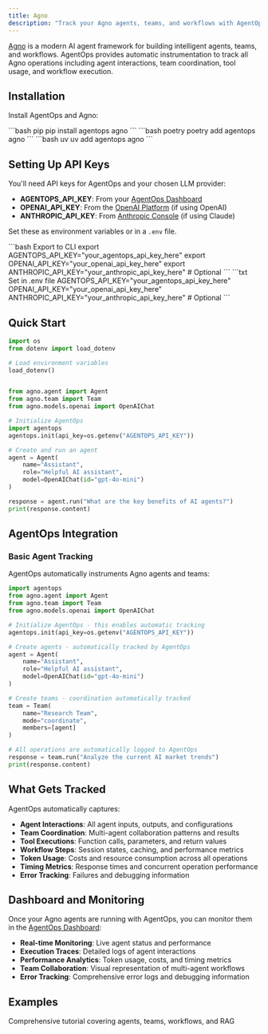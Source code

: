 ```yaml
---
title: Agno
description: "Track your Agno agents, teams, and workflows with AgentOps"
---
```


[Agno](https://docs.agno.com) is a modern AI agent framework for building intelligent agents, teams, and workflows. AgentOps provides automatic instrumentation to track all Agno operations including agent interactions, team coordination, tool usage, and workflow execution.

## Installation

Install AgentOps and Agno:

<CodeGroup>
  ```bash pip
  pip install agentops agno 
  ```
  ```bash poetry
  poetry add agentops agno 
  ```
  ```bash uv
  uv add agentops agno 
  ```
</CodeGroup>

## Setting Up API Keys

You'll need API keys for AgentOps and your chosen LLM provider:
- **AGENTOPS_API_KEY**: From your [AgentOps Dashboard](https://app.agentops.ai/)
- **OPENAI_API_KEY**: From the [OpenAI Platform](https://platform.openai.com/api-keys) (if using OpenAI)
- **ANTHROPIC_API_KEY**: From [Anthropic Console](https://console.anthropic.com/) (if using Claude)

Set these as environment variables or in a `.env` file.

<CodeGroup>
  ```bash Export to CLI
  export AGENTOPS_API_KEY="your_agentops_api_key_here"
  export OPENAI_API_KEY="your_openai_api_key_here"
  export ANTHROPIC_API_KEY="your_anthropic_api_key_here"  # Optional
  ```
  ```txt Set in .env file
  AGENTOPS_API_KEY="your_agentops_api_key_here"
  OPENAI_API_KEY="your_openai_api_key_here"
  ANTHROPIC_API_KEY="your_anthropic_api_key_here"  # Optional
  ```
</CodeGroup>

## Quick Start

```python
import os
from dotenv import load_dotenv

# Load environment variables
load_dotenv()


from agno.agent import Agent
from agno.team import Team
from agno.models.openai import OpenAIChat

# Initialize AgentOps
import agentops
agentops.init(api_key=os.getenv("AGENTOPS_API_KEY"))

# Create and run an agent
agent = Agent(
    name="Assistant",
    role="Helpful AI assistant",
    model=OpenAIChat(id="gpt-4o-mini")
)

response = agent.run("What are the key benefits of AI agents?")
print(response.content)
```

## AgentOps Integration

### Basic Agent Tracking

AgentOps automatically instruments Agno agents and teams:

```python
import agentops
from agno.agent import Agent
from agno.team import Team
from agno.models.openai import OpenAIChat

# Initialize AgentOps - this enables automatic tracking
agentops.init(api_key=os.getenv("AGENTOPS_API_KEY"))

# Create agents - automatically tracked by AgentOps
agent = Agent(
    name="Assistant",
    role="Helpful AI assistant",
    model=OpenAIChat(id="gpt-4o-mini")
)

# Create teams - coordination automatically tracked
team = Team(
    name="Research Team", 
    mode="coordinate", 
    members=[agent]
)

# All operations are automatically logged to AgentOps
response = team.run("Analyze the current AI market trends")
print(response.content)
```

## What Gets Tracked

AgentOps automatically captures:

- **Agent Interactions**: All agent inputs, outputs, and configurations
- **Team Coordination**: Multi-agent collaboration patterns and results  
- **Tool Executions**: Function calls, parameters, and return values
- **Workflow Steps**: Session states, caching, and performance metrics
- **Token Usage**: Costs and resource consumption across all operations
- **Timing Metrics**: Response times and concurrent operation performance
- **Error Tracking**: Failures and debugging information


## Dashboard and Monitoring

Once your Agno agents are running with AgentOps, you can monitor them in the [AgentOps Dashboard](https://app.agentops.ai/):

- **Real-time Monitoring**: Live agent status and performance
- **Execution Traces**: Detailed logs of agent interactions
- **Performance Analytics**: Token usage, costs, and timing metrics
- **Team Collaboration**: Visual representation of multi-agent workflows
- **Error Tracking**: Comprehensive error logs and debugging information

## Examples

<CardGroup cols={2}>
  <Card title="Agno Framework Tutorial" icon="notebook" href="/v2/examples/agno">
    Comprehensive tutorial covering agents, teams, workflows, and RAG
  </Card>
</CardGroup>

